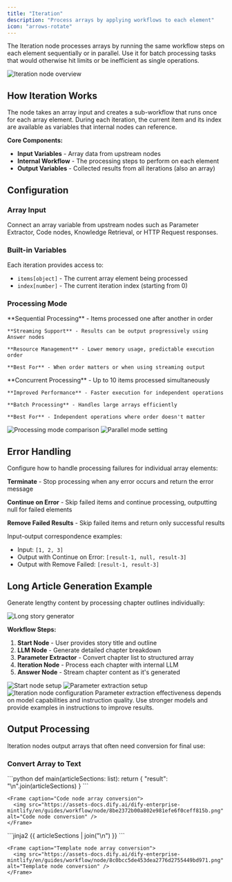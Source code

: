 ```yaml
---
title: "Iteration"
description: "Process arrays by applying workflows to each element"
icon: "arrows-rotate"
---
```


The Iteration node processes arrays by running the same workflow steps on each element sequentially or in parallel. Use it for batch processing tasks that would otherwise hit limits or be inefficient as single operations.

<Frame caption="Iteration node processing workflow">
  <img src="https://assets-docs.dify.ai/2025/04/5f3f124c16b9e3565853f125f7db0e32.png" alt="Iteration node overview" />
</Frame>

## How Iteration Works

The node takes an array input and creates a sub-workflow that runs once for each array element. During each iteration, the current item and its index are available as variables that internal nodes can reference.

**Core Components:**
- **Input Variables** - Array data from upstream nodes  
- **Internal Workflow** - The processing steps to perform on each element
- **Output Variables** - Collected results from all iterations (also an array)

## Configuration

### Array Input

Connect an array variable from upstream nodes such as Parameter Extractor, Code nodes, Knowledge Retrieval, or HTTP Request responses.

### Built-in Variables

Each iteration provides access to:
- `items[object]` - The current array element being processed
- `index[number]` - The current iteration index (starting from 0)

### Processing Mode

<Tabs>
  <Tab title="Sequential Mode">
    **Sequential Processing** - Items processed one after another in order
    
    **Streaming Support** - Results can be output progressively using Answer nodes
    
    **Resource Management** - Lower memory usage, predictable execution order
    
    **Best For** - When order matters or when using streaming output
  </Tab>
  
  <Tab title="Parallel Mode">
    **Concurrent Processing** - Up to 10 items processed simultaneously
    
    **Improved Performance** - Faster execution for independent operations
    
    **Batch Processing** - Handles large arrays efficiently
    
    **Best For** - Independent operations where order doesn't matter
  </Tab>
</Tabs>

<Frame caption="Sequential vs parallel processing comparison">
  <img src="https://assets-docs.dify.ai/2024/12/2656dec26d6357556a280fcd69ccd9a7.png" alt="Processing mode comparison" />
</Frame>

<Frame caption="Enable parallel mode in iteration settings">
  <img src="https://assets-docs.dify.ai/2024/12/516af5e7427fce9a58fa9d9b583230d4.png" alt="Parallel mode setting" />
</Frame>

## Error Handling

Configure how to handle processing failures for individual array elements:

**Terminate** - Stop processing when any error occurs and return the error message

**Continue on Error** - Skip failed items and continue processing, outputting null for failed elements

**Remove Failed Results** - Skip failed items and return only successful results

Input-output correspondence examples:
- Input: `[1, 2, 3]` 
- Output with Continue on Error: `[result-1, null, result-3]`
- Output with Remove Failed: `[result-1, result-3]`

## Long Article Generation Example

Generate lengthy content by processing chapter outlines individually:

<Frame caption="Long article generation workflow">
  <img src="https://assets-docs.dify.ai/dify-enterprise-mintlify/en/guides/workflow/node/3a403551d48b178d0a41ce2a5748dd2d.png" alt="Long story generator" />
</Frame>

**Workflow Steps:**

1. **Start Node** - User provides story title and outline
2. **LLM Node** - Generate detailed chapter breakdown  
3. **Parameter Extractor** - Convert chapter list to structured array
4. **Iteration Node** - Process each chapter with internal LLM
5. **Answer Node** - Stream chapter content as it's generated

<Frame caption="Start node configuration for story input">
  <img src="https://assets-docs.dify.ai/dify-enterprise-mintlify/en/guides/workflow/node/3af1c2ed0df00f19e584bcf511302f55.png" alt="Start node setup" />
</Frame>

<Frame caption="Parameter extraction for chapter structure">
  <img src="https://assets-docs.dify.ai/dify-enterprise-mintlify/en/guides/workflow/node/d3beee536ff3c35f4e1eb1ab610f35d7.png" alt="Parameter extraction setup" />
</Frame>

<Frame caption="Iteration configuration with LLM processing">
  <img src="https://assets-docs.dify.ai/dify-enterprise-mintlify/en/guides/workflow/node/ac91582998868004b298afe2f04e5589.png" alt="Iteration node configuration" />
</Frame>

<Info>
  Parameter extraction effectiveness depends on model capabilities and instruction quality. Use stronger models and provide examples in instructions to improve results.
</Info>

## Output Processing

Iteration nodes output arrays that often need conversion for final use:

### Convert Array to Text

<Tabs>
  <Tab title="Using Code Node">
    ```python
    def main(articleSections: list):
        return {
            "result": "\n".join(articleSections)
        }
    ```
    
    <Frame caption="Code node array conversion">
      <img src="https://assets-docs.dify.ai/dify-enterprise-mintlify/en/guides/workflow/node/8be2372b00a802e981efe6f0ceff815b.png" alt="Code node conversion" />
    </Frame>
  </Tab>
  
  <Tab title="Using Template Node">
    ```jinja2
    {{ articleSections | join("\n") }}
    ```
    
    <Frame caption="Template node array conversion">
      <img src="https://assets-docs.dify.ai/dify-enterprise-mintlify/en/guides/workflow/node/8c0bcc5de453dea2776d2755449bd971.png" alt="Template node conversion" />
    </Frame>
  </Tab>
</Tabs>
